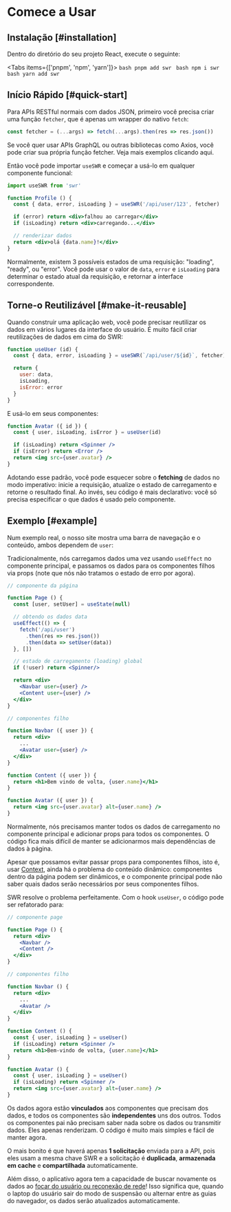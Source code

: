 
# Comece a Usar

## Instalação [#installation]

Dentro do diretório do seu projeto React, execute o seguinte:

<Tabs items={['pnpm', 'npm', 'yarn']}>
  <Tab>
    ```bash
    pnpm add swr
    ```
  </Tab>
  <Tab>
    ```bash
    npm i swr
    ```
  </Tab>
  <Tab>
    ```bash
    yarn add swr
    ```
  </Tab>
</Tabs>

## Início Rápido [#quick-start]

Para APIs RESTful normais com dados JSON, primeiro você precisa criar uma função `fetcher`, que é apenas um wrapper do nativo `fetch`:

```jsx
const fetcher = (...args) => fetch(...args).then(res => res.json())
```

<Callout emoji="💡">
    Se você quer usar APIs GraphQL ou outras bibliotecas como Axios, você pode criar sua própria função fetcher.
    Veja mais exemplos clicando <Link href="/docs/data-fetching">aqui</Link>.
</Callout>

Então você pode importar `useSWR` e começar a usá-lo em qualquer componente funcional:

```jsx
import useSWR from 'swr'

function Profile () {
  const { data, error, isLoading } = useSWR('/api/user/123', fetcher)

  if (error) return <div>falhou ao carregar</div>
  if (isLoading) return <div>carregando...</div>

  // renderizar dados
  return <div>olá {data.name}!</div>
}
```

Normalmente, existem 3 possíveis estados de uma requisição: "loading", "ready", ou "error". Você pode usar o valor de `data`, `error` e `isLoading`
para determinar o estado atual da requisição, e retornar a interface correspondente.

## Torne-o Reutilizável [#make-it-reusable]

Quando construir uma aplicação web, você pode precisar reutilizar os dados em vários lugares da interface do usuário. É muito fácil criar
reutilizações de dados em cima do SWR:

```jsx
function useUser (id) {
  const { data, error, isLoading } = useSWR(`/api/user/${id}`, fetcher)

  return {
    user: data,
    isLoading,
    isError: error
  }
}
```

E usá-lo em seus componentes:

```jsx
function Avatar ({ id }) {
  const { user, isLoading, isError } = useUser(id)

  if (isLoading) return <Spinner />
  if (isError) return <Error />
  return <img src={user.avatar} />
}
```

Adotando esse padrão, você pode esquecer sobre o **fetching** de dados no modo imperativo: inicie a requisição, atualize o estado de carregamento e retorne o resultado final.
Ao invés, seu código é mais declarativo: você só precisa especificar o que dados é usado pelo componente.

## Exemplo [#example]

Num exemplo real, o nosso site mostra uma barra de navegação e o conteúdo, ambos dependem de `user`:


<div className="mt-8">
  <Welcome/>
</div>

Tradicionalmente, nós carregamos dados uma vez usando `useEffect` no componente principal, e passamos os dados para os componentes
filhos via props (note que nós não tratamos o estado de erro por agora).

```jsx {7-11,17,18,27}
// componente da página

function Page () {
  const [user, setUser] = useState(null)

  // obtendo os dados data
  useEffect(() => {
    fetch('/api/user')
      .then(res => res.json())
      .then(data => setUser(data))
  }, [])

  // estado de carregamento (loading) global
  if (!user) return <Spinner/>

  return <div>
    <Navbar user={user} />
    <Content user={user} />
  </div>
}

// componentes filho

function Navbar ({ user }) {
  return <div>
    ...
    <Avatar user={user} />
  </div>
}

function Content ({ user }) {
  return <h1>Bem vindo de volta, {user.name}</h1>
}

function Avatar ({ user }) {
  return <img src={user.avatar} alt={user.name} />
}
```

Normalmente, nós precisamos manter todos os dados de carregamento no componente principal e adicionar props para todos os componentes.
O código fica mais difícil de manter se adicionarmos mais dependências de dados à página.

Apesar que possamos evitar passar props para componentes filhos, isto é, usar [Context](https://react.dev/learn/passing-data-deeply-with-context), ainda há o problema do conteúdo dinâmico:
componentes dentro da página podem ser dinâmicos, e o componente principal pode não saber quais dados serão necessários por seus componentes filhos.

SWR resolve o problema perfeitamente. Com o hook `useUser`, o código pode ser refatorado para:

```jsx {20,26}
// componente page

function Page () {
  return <div>
    <Navbar />
    <Content />
  </div>
}

// componentes filho

function Navbar () {
  return <div>
    ...
    <Avatar />
  </div>
}

function Content () {
  const { user, isLoading } = useUser()
  if (isLoading) return <Spinner />
  return <h1>Bem-vindo de volta, {user.name}</h1>
}

function Avatar () {
  const { user, isLoading } = useUser()
  if (isLoading) return <Spinner />
  return <img src={user.avatar} alt={user.name} />
}
```

Os dados agora estão **vinculados** aos componentes que precisam dos dados, e todos os componentes são **independentes** uns dos outros.
Todos os componentes pai não precisam saber nada sobre os dados ou transmitir dados. Eles apenas renderizam.
O código é muito mais simples e fácil de manter agora.

O mais bonito é que haverá apenas **1 solicitação** enviada para a API, pois eles usam a mesma chave SWR e
a solicitação é **duplicada**, **armazenada em cache** e **compartilhada** automaticamente.

Além disso, o aplicativo agora tem a capacidade de buscar novamente os dados ao [focar do usuário ou reconexão de rede](/docs/revalidation)!
Isso significa que, quando o laptop do usuário sair do modo de suspensão ou alternar entre as guias do navegador, os dados serão atualizados automaticamente.

